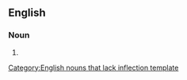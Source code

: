 ==English==

===Noun===
{{infl|en|noun}}[[Category:English nouns that lack inflection template]]

# {{plural of|fast lane}}